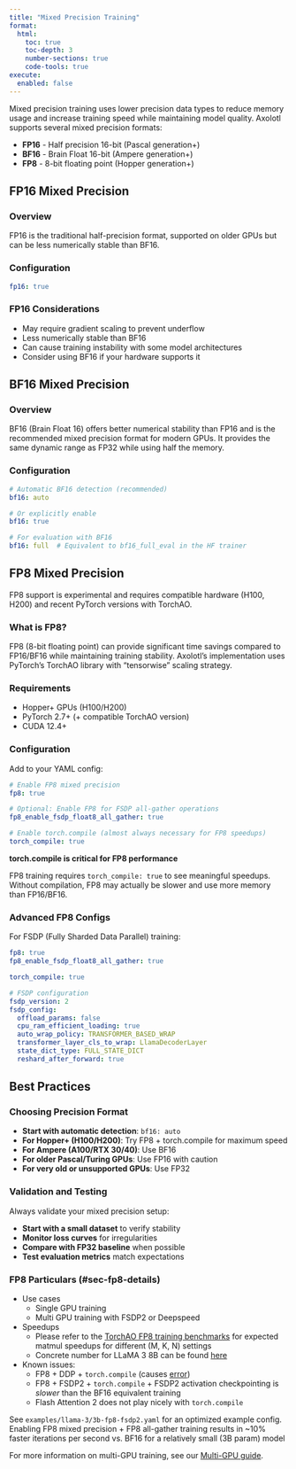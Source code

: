 ```yaml
---
title: "Mixed Precision Training"
format:
  html:
    toc: true
    toc-depth: 3
    number-sections: true
    code-tools: true
execute:
  enabled: false
---
```


Mixed precision training uses lower precision data types to reduce memory usage and increase training speed while maintaining model quality. Axolotl supports several mixed precision formats:

- **FP16** - Half precision 16-bit (Pascal generation+)
- **BF16** - Brain Float 16-bit (Ampere generation+)
- **FP8** - 8-bit floating point (Hopper generation+)

## FP16 Mixed Precision {#sec-fp16}

### Overview {#sec-fp16-overview}

FP16 is the traditional half-precision format, supported on older GPUs but can be less numerically stable than BF16.

### Configuration {#sec-fp16-config}

```.yaml
fp16: true
```

### FP16 Considerations {#sec-fp16-considerations}

- May require gradient scaling to prevent underflow
- Less numerically stable than BF16
- Can cause training instability with some model architectures
- Consider using BF16 if your hardware supports it

## BF16 Mixed Precision {#sec-bf16}

### Overview {#sec-bf16-overview}

BF16 (Brain Float 16) offers better numerical stability than FP16 and is the recommended mixed precision format for modern GPUs. It provides the same dynamic range as FP32 while using half the memory.

### Configuration {#sec-bf16-config}

```.yaml
# Automatic BF16 detection (recommended)
bf16: auto

# Or explicitly enable
bf16: true

# For evaluation with BF16
bf16: full  # Equivalent to bf16_full_eval in the HF trainer
```

## FP8 Mixed Precision {#sec-fp8}

::: {.callout-note}
FP8 support is experimental and requires compatible hardware (H100, H200) and recent PyTorch versions with TorchAO.
:::

### What is FP8? {#sec-fp8-overview}

FP8 (8-bit floating point) can provide significant time savings compared to FP16/BF16 while maintaining training stability. Axolotl's implementation uses PyTorch's TorchAO library with "tensorwise" scaling strategy.

### Requirements {#sec-fp8-software}

- Hopper+ GPUs (H100/H200)
- PyTorch 2.7+ (+ compatible TorchAO version)
- CUDA 12.4+

### Configuration {#sec-fp8-config}

Add to your YAML config:

```.yaml
# Enable FP8 mixed precision
fp8: true

# Optional: Enable FP8 for FSDP all-gather operations
fp8_enable_fsdp_float8_all_gather: true

# Enable torch.compile (almost always necessary for FP8 speedups)
torch_compile: true
```

::: {.callout-important}
**torch.compile is critical for FP8 performance**

FP8 training requires `torch_compile: true` to see meaningful speedups. Without compilation, FP8 may actually be slower and use more memory than FP16/BF16.
:::

### Advanced FP8 Configs {#sec-fp8-advanced}

For FSDP (Fully Sharded Data Parallel) training:

```.yaml
fp8: true
fp8_enable_fsdp_float8_all_gather: true

torch_compile: true

# FSDP configuration
fsdp_version: 2
fsdp_config:
  offload_params: false
  cpu_ram_efficient_loading: true
  auto_wrap_policy: TRANSFORMER_BASED_WRAP
  transformer_layer_cls_to_wrap: LlamaDecoderLayer
  state_dict_type: FULL_STATE_DICT
  reshard_after_forward: true
```

## Best Practices {#sec-best-practices}

### Choosing Precision Format {#sec-choosing-format}

- **Start with automatic detection**: `bf16: auto`
- **For Hopper+ (H100/H200)**: Try FP8 + torch.compile for maximum speed
- **For Ampere (A100/RTX 30/40)**: Use BF16
- **For older Pascal/Turing GPUs**: Use FP16 with caution
- **For very old or unsupported GPUs**: Use FP32

### Validation and Testing {#sec-validation}

Always validate your mixed precision setup:

- **Start with a small dataset** to verify stability
- **Monitor loss curves** for irregularities
- **Compare with FP32 baseline** when possible
- **Test evaluation metrics** match expectations

### FP8 Particulars (#sec-fp8-details)

- Use cases
  - Single GPU training
  - Multi GPU training with FSDP2 or Deepspeed
- Speedups
  - Please refer to the [TorchAO FP8 training benchmarks](https://github.com/pytorch/ao/tree/main/torchao/float8#rowwise-scaling) for expected matmul speedups for different (M, K, N) settings
  - Concrete number for LLaMA 3 8B can be found [here](https://github.com/pytorch/ao/tree/main/torchao/float8#training-benchmarks)
- Known issues:
  - FP8 + DDP + `torch.compile` (causes [error](https://gist.github.com/djsaunde/0c1664c32e44a64d31b5e01b4aafe5c4))
  - FP8 + FSDP2 + `torch.compile` + FSDP2 activation checkpointing is _slower_ than the BF16 equivalent training
  - Flash Attention 2 does not play nicely with `torch.compile`

See `examples/llama-3/3b-fp8-fsdp2.yaml` for an optimized example config. Enabling FP8 mixed precision + FP8 all-gather training results in ~10% faster iterations per second vs. BF16 for a relatively small (3B param) model

For more information on multi-GPU training, see our [Multi-GPU guide](multi-gpu.qmd).
